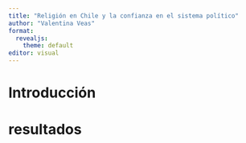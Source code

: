 ```yaml
---
title: "Religión en Chile y la confianza en el sistema político"
author: "Valentina Veas"
format:
  revealjs: 
    theme: default
editor: visual
---
```


# Introducción




# resultados